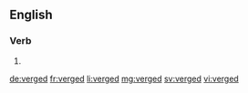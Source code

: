 ==English==

===Verb===
{{head|en}}

# {{en-past of|verge}}

[[de:verged]]
[[fr:verged]]
[[li:verged]]
[[mg:verged]]
[[sv:verged]]
[[vi:verged]]